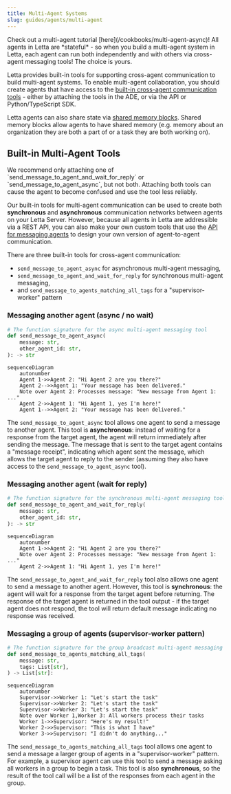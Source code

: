 ```yaml
---
title: Multi-Agent Systems
slug: guides/agents/multi-agent
---
```

<Note icon="fa-sharp fa-solid fa-alien-8bit">
Check out a multi-agent tutorial [here](/cookbooks/multi-agent-async)!
</Note>
<Tip>
All agents in Letta are *stateful* - so when you build a multi-agent system in Letta, each agent can run both independently and with others via cross-agent messaging tools! The choice is yours.
</Tip>

Letta provides built-in tools for supporting cross-agent communication to build multi-agent systems.
To enable multi-agent collaboration, you should create agents that have access to the [built-in cross-agent communication tools](#built-in-multi-agent-tools) - either by attaching the tools in the ADE, or via the API or Python/TypeScript SDK.

Letta agents can also share state via [shared memory blocks](#multi-agent-shared-memory). Shared memory blocks allow agents to have shared memory (e.g. memory about an organization they are both a part of or a task they are both working on).

## Built-in Multi-Agent Tools
<Tip>
We recommend only attaching one of `send_message_to_agent_and_wait_for_reply` or `send_message_to_agent_async`, but not both.
Attaching both tools can cause the agent to become confused and use the tool less reliably.
</Tip>

Our built-in tools for multi-agent communication can be used to create both **synchronous** and **asynchronous** communication networks between agents on your Letta Server.
However, because all agents in Letta are addressible via a REST API, you can also make your own custom tools that use the [API for messaging agents](/api-reference/agents/messages/create) to design your own version of agent-to-agent communication.

There are three built-in tools for cross-agent communication:
* `send_message_to_agent_async` for asynchronous multi-agent messaging,
* `send_message_to_agent_and_wait_for_reply` for synchronous multi-agent messaging,
* and `send_message_to_agents_matching_all_tags` for a "supervisor-worker" pattern

### Messaging another agent (async / no wait)
```python
# The function signature for the async multi-agent messaging tool
def send_message_to_agent_async(
    message: str,
    other_agent_id: str,
): -> str
```
```mermaid
sequenceDiagram
    autonumber
    Agent 1->>Agent 2: "Hi Agent 2 are you there?"
    Agent 2-->>Agent 1: "Your message has been delivered."
    Note over Agent 2: Processes message: "New message from Agent 1: ..."
    Agent 2->>Agent 1: "Hi Agent 1, yes I'm here!"
    Agent 1-->>Agent 2: "Your message has been delivered."
```

The `send_message_to_agent_async` tool allows one agent to send a message to another agent.
This tool is **asynchronous**: instead of waiting for a response from the target agent, the agent will return immediately after sending the message.
The message that is sent to the target agent contains a "message receipt", indicating which agent sent the message, which allows the target agent to reply to the sender (assuming they also have access to the `send_message_to_agent_async` tool).

### Messaging another agent (wait for reply)
```python
# The function signature for the synchronous multi-agent messaging tool
def send_message_to_agent_and_wait_for_reply(
    message: str,
    other_agent_id: str,
): -> str
```
```mermaid
sequenceDiagram
    autonumber
    Agent 1->>Agent 2: "Hi Agent 2 are you there?"
    Note over Agent 2: Processes message: "New message from Agent 1: ..."
    Agent 2->>Agent 1: "Hi Agent 1, yes I'm here!"
```

The `send_message_to_agent_and_wait_for_reply` tool also allows one agent to send a message to another agent.
However, this tool is **synchronous**: the agent will wait for a response from the target agent before returning.
The response of the target agent is returned in the tool output - if the target agent does not respond, the tool will return default message indicating no response was received.

### Messaging a group of agents (supervisor-worker pattern)
```python
# The function signature for the group broadcast multi-agent messaging tool
def send_message_to_agents_matching_all_tags(
    message: str,
    tags: List[str],
) -> List[str]:
```
```mermaid
sequenceDiagram
    autonumber
    Supervisor->>Worker 1: "Let's start the task"
    Supervisor->>Worker 2: "Let's start the task"
    Supervisor->>Worker 3: "Let's start the task"
    Note over Worker 1,Worker 3: All workers process their tasks
    Worker 1->>Supervisor: "Here's my result!"
    Worker 2->>Supervisor: "This is what I have"
    Worker 3->>Supervisor: "I didn't do anything..."
```

The `send_message_to_agents_matching_all_tags` tool allows one agent to send a message a larger group of agents in a "supervisor-worker" pattern.
For example, a supervisor agent can use this tool to send a message asking all workers in a group to begin a task.
This tool is also **synchronous**, so the result of the tool call will be a list of the responses from each agent in the group.
